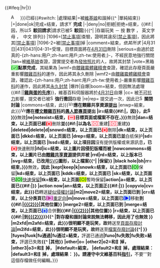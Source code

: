 {{#ifeq:{{LC:{{{1|}}}}}|hr|{{error|注意：請不要使用hr參數}}}}<div class="collapsed NavFrame" style="color:{{{Color|{{{color|#A9A9A9}}}}}}; border:2px solid {{{Border|{{{border|#DDDDDD}}}}}}; background-color:{{{Background-Color|{{{background-color|#F3F9FF}}}}}}; margin: 0 auto; padding: 0 10px; text-align: left;"><div class="NavHead" style="background-color:{{{Background-Color|{{{background-color|#F3F9FF}}}}}}; margin: 0 auto; padding: 0 10px; font-weight:normal;">[[File:Ambox humor.svg|16px|link=]]&emsp;{{{text|以下{{{Type|{{{type|討論}}}}}}已經{{#switch:{{lc:{{{1|}}}}}
|處理結果|=被[[WP:TAN|維基娘]]和諧掉{{^
|單純結束}}
|+|done|ok|完成=结束，請求[[File:Yes_check.svg|15px]]'''完成'''
|-|deny|no|拒絕|拒绝=结束，{{#if:{{{2|}}}|因{{{2}}}，所以[[File:Symbol_declined.svg|15px]]'''駁回請求'''|請求已被[[File:Symbol_declined.svg|15px]]'''駁回'''}}{{^|
|存屬玩笑 － 按 數字 ， 英文字母 ，　中文 排列}}
|1096=&#91;[[朝比奈實玖瑠|禁止事項]]&#93;查驗，證明其違反&#91;[[朝比奈實玖瑠|禁止事項]]&#93;，因此將其&#91;[[朝比奈實玖瑠|禁止事項]]&#93;
|1096-2=被&#91;[[朝比奈實玖瑠|禁止事項]]&#93;掉
|comment=結束，''依其所求''<span style="font-weight:bold;">{{{2}}}</span>
|4月31日|431|0431|04-31=受理，目標頁面將在[[伊朗曆|4月31日]]刪除
|serious=由過於認真的-{zh-hans:用户;zh-hant:用戶;zh-tw:使用者;}-，不經民意地強行關閉
|tan=被[[WP:TAN|維基娘]]查證，證實提交者為[[Wikipedia:維基娘是可愛男孩子記者會|發放照片]]的人，故將其封禁
|vote=黑箱<span style="color: green; background-color: lightgreen;">(✓)</span>'''點票完成'''，其結果為'''{{Block|{{{2}}}}}'''
|wmf=由[[Wikipedia:餵雞霉體雞精會|餵雞霉體雞精會]]查證，確認此存廢頁面嚴重影響[[User:和平奮鬥救地球/假首頁|餵雞百科]]的運作，因此將其永久刪除
|wmf2=由[[Wikipedia:餵雞霉體雞精會|餵雞霉體雞精會]]查證，確認此-{zh-hans:用户;zh-hant:用戶;zh-tw:使用者;}-嚴重影響[[User:和平奮鬥救地球/假首頁|餵雞百科]]的運作，因此將其[[Wikipedia:坏笑话和删除的胡话/封禁用户/2|永久封禁]]
|爆炸|自爆|boom=結束，但因無法處理{{#if:{{{2|}}}|<span style="font-weight:bold;">{{{2}}}</span>|'''[[先有鸡还是先有蛋|雞與蛋的先序]]'''}}，維基百科伺服器將於[[伊朗曆|4月31日]]自爆
|cc= 被[[不可抗力]]影響，提交者已被[[File:Symbol_declined.svg|15px]]'''強行撒回'''存廢
|re|rep= 提交過一次，因此已{{block|強行}}[[File:Symbol_declined.svg|15px]]'''關閉討論'''
|commons=结束，此{{{Type|{{{type|請求}}}}}}<span style="white-space:nowrap;">[[File:Vnp.png|16px]]</span>'''應在餵雞共享資源[[:c:Commons:刪除請求|提出]]'''
|enwp=結束，此{{{Type|{{{type|請求}}}}}}<span style="white-space:nowrap;">[[File:Vnp.png|16px]]</span>'''應在[[樱巫女|櫻文餵雞百科]]的[[:en:Wikipedia:Articles_for_deletion/Log/April Fools'_Day_{{VfxdAutoYear}}|愚人節專頁]]提出
|ir=结束{{#if:{{{2|}}}|，因{{{2}}}}}，此[[File:Symbol unrelated.svg|16px]]</span>{{{Type|{{{type|請求}}}}}}<span style="white-space:nowrap;">'''無效'''
|ne|notexist=结束，<span class="zhwpVoteOppose" style="font-weight:bold;background:pink;color:red;">(－)</span>目標頁面或檔案不存在，{{{Type|{{{type|請求}}}}}}'''無效'''
|dan=结束，以上页面已經<span style="font-weight: bold; color: red; background: pink;">(×)</span>'''刪除'''並{{#if:{{{2|}}}|以{{{2}}}為名<span style="font-weight:bold; background: #ffa0ab; color: white;">(◇)</span>'''重建'''|<span style="font-weight:bold; background: #ffa0ab; color: white;">(◇)</span>'''重建'''}}
|deleted|delete|d|snowd=结束，以上页面已<span style="font-weight: bold; color: red; background: pink;">(×)</span>'''刪除'''
|dk=结束，以上页面已{{vdk}}
|dkkd=结束，以上页面已{{vdkkd}}
|drep=结束，以上页面已{{快速刪除}}並'''白纸保护'''
|sd=结束，以上页面已{{快速刪除}}
|lssd=结束，以上項目因'''沒有提供版權或來源訊息'''，已<span style="font-weight: bold; color: red; background: pink;">(×)</span>'''快速刪除'''
|ifd|ic=结束，以上圖片因侵犯版權而被{{刪除}}
|nowcommons=结束，以上圖片已由[[維基共享資源|餵雞共享資源]]提供并被{{快速刪除}}
|rrd|rd=结束，以上版本已{{删除}}
|svg=结束，已改用'''[[SVG]]'''圖形，以上檔案{{快速刪除}}{{^|
|保留}}
|black hole|bh|rr=结束，{{Block|理由被[[黑洞|黑洞]]吸走}}{{{Type|{{{type|請求}}}}}}'''無效'''，因此{{快速保留}}
|kept|keep|k|snowk=结束，以上页面已<span style="color: green; background-color: lightgreen;">(○)</span>'''保留'''
|kd=结束，以上页面已{{vkd}}
|kddk=结束，以上页面已{{vkddk}}
|sk=结束，以上页面已<span style="color: green; background-color: lightgreen;">(○)</span>'''[[Wikipedia:快速保留的標準|快速保留]]'''
|tk=结束，以上页面<span style="font-weight: bold; color: #22a000; background-color: #ddee11;">(○)</span>'''暫時保留'''
|action|a=结束，以上页面已{{#if:{{{2|}}}|<span style="font-weight:bold;">{{{2}}}</span>}}{{{3|}}}
|action now|an=结束，以上页面正{{#if:{{{2|}}}|<span style="font-weight:bold;">{{{2}}}</span>}}{{{3|}}}
|copyvio|cv=结束，此{{{Type|{{{type|請求}}}}}}已'''轉送[[Wikipedia:頁面存廢討論/疑似侵權|疑似侵權討論]]'''
|m2|move2=结束，以上页面已{{移動}}到{{{2|其他位置}}}
|cr=结束，以上分类頁已<span style="font-weight:bold;color:#B93B8F;background-color:#E6A9EC;">(&#9658;)</span>'''[[Wikipedia:页面分类#分类重定向|重定向]]'''
|m|move=结束，以上页面已<span style="font-weight: bold; color: blue; background: lightblue;">(►)</span>'''移動'''到{{#if:{{{2|}}}|[[{{{2}}}]]|其他位置}}
|merge2=结束，以上页面已{{合併}}到{{{2|其他位置}}}
|merge=结束，以上页面已<span style="font-weight: bold; color: blue; background: lightblue;">(±)</span>'''合併'''到{{#if:{{{2|}}}|[[{{{2}}}]]|其他位置}}
|r=结束，以上页面已{{重定向}}{{#if:{{{2|}}}|到[[{{{2}}}]]}}{{^
|對存廢和諧討論來說無法轉移，因此用了也無效
<!--
|twc=结束，以上頁面已'''轉移至[[commons:|餵雞共享資源]]'''
|twn=结束，以上頁面已'''轉移至[[n:|餵雞新聞]]'''
|tws=结束，以上頁面已'''轉移至[[s:|餵雞文庫]]'''
|twb=结束，以上頁面已'''轉移至[[b:|餵雞教科書]]'''
|twq=结束，以上頁面已'''轉移至[[q:|餵雞語錄]]'''
|twt=结束，以上頁面已'''轉移至[[wikt:|餵雞詞典]]'''
|twv=结束，以上頁面已'''轉移至[[v:|餵雞学院]]'''
|twvoy=结束，以上頁面已'''轉移至[[voy:|餵雞导游]]'''
|transwiki|two=结束，以上頁面已'''轉移至{{{2|其他餵雞計畫}}}'''
-->
}}
|m2xfd|m2afd=结束，此{{{Type|{{{type|請求}}}}}}很明顯不是玩笑，故'''轉送至[[Wikipedia:頁面存廢討論|頁面存廢討論]]'''
|m2ifd=结束，此{{{Type|{{{type|請求}}}}}}很明顯不是玩笑，故'''轉送至[[Wikipedia:檔案存廢討論|檔案存廢討論]]'''{{^|
<!--（疑似廢棄）典範使用者頁面/用戶頁評選-->}}
|fuyes|fuok|fu通過|fu通过=結束，'''評選已通過'''
|funo|fu失敗|fu失败=結束，'''評選已失敗'''{{^
|其他}}
|other|o={{{2}}}
|other2|o2=和訁掉，<span style="font-weight:bold;">{{{2}}}</span>
|other3|o3=和訁掉，<span style="font-weight:bold;">{{Block|{{{2}}}}}</span>
|#default=結束，<span style="font-weight:bold;">{{{1}}}</span>
|default2=和訁掉，處理結果：<span style="font-weight:bold;">{{{2}}}</span>
|default3=和訁掉，處理結果：<span style="font-weight:bold;">{{Block|{{{2}}}}}</span>
}}。請遵守中文維基百科{{Block|[[WP:POL|基本法]]}}[[WP:5PX|指引]]，'''不要'''對這個存檔做任何編輯。}}}</div>
<div class="NavContent" style="margin: 0 auto; padding: 0 10px;">
<noinclude></div></div>
{{Documentation}}